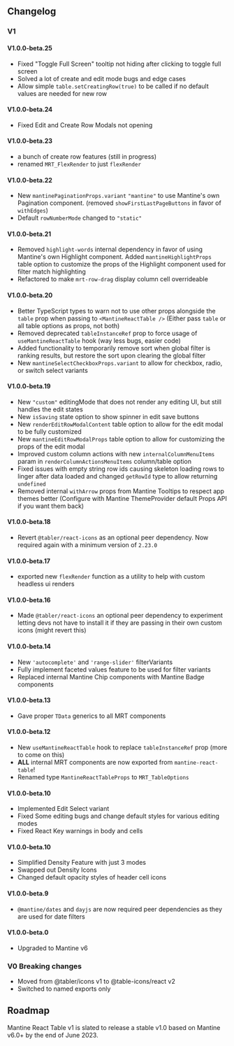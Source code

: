 
<Head>
  <title>Changelog and Roadmap - Mantine React Table Docs</title>
  <meta
    name="description"
    content="Mantine React Table Changelog and Roadmap for future development"
  />
</Head>

## Changelog

### V1

#### V1.0.0-beta.25

- Fixed "Toggle Full Screen" tooltip not hiding after clicking to toggle full screen
- Solved a lot of create and edit mode bugs and edge cases
- Allow simple `table.setCreatingRow(true)` to be called if no default values are needed for new row

#### V1.0.0-beta.24

- Fixed Edit and Create Row Modals not opening

#### V1.0.0-beta.23

- a bunch of create row features (still in progress)
- renamed `MRT_FlexRender` to just `flexRender`

#### V1.0.0-beta.22

- New `mantinePaginationProps.variant` `"mantine"` to use Mantine's own Pagination component. (removed `showFirstLastPageButtons` in favor of `withEdges`)
- Default `rowNumberMode` changed to `"static"`

#### V1.0.0-beta.21

- Removed `highlight-words` internal dependency in favor of using Mantine's own Highlight component. Added `mantineHighlightProps` table option to customize the props of the Highlight component used for filter match highlighting
- Refactored to make `mrt-row-drag` display column cell overrideable

#### V1.0.0-beta.20

- Better TypeScript types to warn not to use other props alongside the `table` prop when passing to `<MantineReactTable />` (Either pass `table` or all table options as props, not both)
- Removed deprecated `tableInstanceRef` prop to force usage of `useMantineReactTable` hook (way less bugs, easier code)
- Added functionality to temporarily remove sort when global filter is ranking results, but restore the sort upon clearing the global filter
- New `mantineSelectCheckboxProps.variant` to allow for checkbox, radio, or switch select variants

#### V1.0.0-beta.19

- New `"custom"` editingMode that does not render any editing UI, but still handles the edit states
- New `isSaving` state option to show spinner in edit save buttons
- New `renderEditRowModalContent` table option to allow for the edit modal to be fully customized
- New `mantineEditRowModalProps` table option to allow for customizing the props of the edit modal
- Improved custom column actions with new `internalColumnMenuItems` param in `renderColumnActionsMenuItems` column/table option
- Fixed issues with empty string row ids causing skeleton loading rows to linger after data loaded and changed `getRowId` type to allow returning `undefined`
- Removed internal `withArrow` props from Mantine Tooltips to respect app themes better (Configure with Mantine ThemeProvider default Props API if you want them back)

#### V1.0.0-beta.18

- Revert `@tabler/react-icons` as an optional peer dependency. Now required again with a minimum version of `2.23.0`

#### V1.0.0-beta.17

- exported new `flexRender` function as a utility to help with custom headless ui renders

#### V1.0.0-beta.16

- Made `@tabler/react-icons` an optional peer dependency to experiment letting devs not have to install it if they are passing in their own custom icons (might revert this)

#### V1.0.0-beta.14

- New `'autocomplete'` and `'range-slider'` filterVariants
- Fully implement faceted values feature to be used for filter variants
- Replaced internal Mantine Chip components with Mantine Badge components

#### V1.0.0-beta.13

- Gave proper `TData` generics to all MRT components

#### V1.0.0-beta.12

- New `useMantineReactTable` hook to replace `tableInstanceRef` prop (more to come on this)
- **ALL** internal MRT components are now exported from `mantine-react-table`!
- Renamed type `MantineReactTableProps` to `MRT_TableOptions`

#### V1.0.0-beta.10

- Implemented Edit Select variant
- Fixed Some editing bugs and change default styles for various editing modes
- Fixed React Key warnings in body and cells

#### V1.0.0-beta.10

- Simplified Density Feature with just 3 modes
- Swapped out Density Icons
- Changed default opacity styles of header cell icons

#### V1.0.0-beta.9

- `@mantine/dates` and `dayjs` are now required peer dependencies as they are used for date filters

#### V1.0.0-beta.0

- Upgraded to Mantine v6

### V0 Breaking changes

- Moved from @tabler/icons v1 to @table-icons/react v2
- Switched to named exports only

## Roadmap

Mantine React Table v1 is slated to release a stable v1.0 based on Mantine v6.0+ by the end of June 2023.
